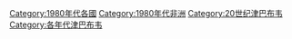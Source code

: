 [[Category:1980年代各國|Category:1980年代各國]]
[[Category:1980年代非洲|Category:1980年代非洲]]
[[Category:20世纪津巴布韦|Category:20世纪津巴布韦]]
[[Category:各年代津巴布韦|Category:各年代津巴布韦]]